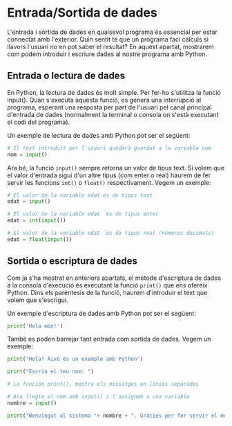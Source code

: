 
# Entrada/Sortida de dades

L'entrada i sortida de dades en qualsevol programa és essencial per estar connectat amb l'exterior. Quin sentit té que un programa faci càlculs si llavors l'usuari no en pot saber el resultat? 
En aquest apartat, mostrarem com podem introduir i escriure dades al nostre programa amb Python.

## Entrada o lectura de dades
En Python, la lectura de dades és molt simple. Per fer-ho s'utilitza la funció input(). Quan s'executa aquesta funció, es genera una interrupció al programa, esperant una resposta per part de l'usuari pel canal principal d'entrada de dades (normalment la terminal o consola on s'està executant el codi del programa).

Un exemple de lectura de dades amb Python pot ser el següent:
```python
# El text introduït per l'usuari quedarà guardat a la variable nom
nom = input()
```

Ara bé, la funció `input()` sempre retorna un valor de tipus text. Si volem que el valor d'entrada sigui d'un altre tipus (com enter o real) haurem de fer servir les funcions `int()` o `float()` respectivament. 
Vegem un exemple:
```python
# El valor de la variable edat és de tipus text
edat = input()

# El valor de la variable edat ´és de tipus enter
edat = int(input())

# El valor de la variable edat ´és de tipus real (números decimals)
edat = float(input())
```

## Sortida o escriptura de dades

Com ja s'ha mostrat en anteriors apartats, el mètode d'escriptura de dades a la consola d'execució és executant la funció `print()` que ens ofereix Python. Dins els parèntesis de la funció, haurem d'introduir el text que volem que s'escrigui.

Un exemple d'escriptura de dades amb Python pot ser el següent:
```python
print('Hola món!')
```
També es poden barrejar tant entrada com sortida de dades. Vegem un exemple:
```python
print("Hola! Això és un exemple amb Python")

print("Escriu el teu nom: ")

# La función print(), mostra els missatges en línies separades

# Ara llegim el nom amb input() i l'assignem a una variable
nombre = input()

print("Benvingut al sistema "+ nombre + ". Gràcies per fer servir el meu programa.")
```
